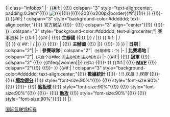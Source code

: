 <includeonly>{| class="infobox"
|-
{{#if:{{{logo|}}}|
{{!}} colspan="3" style="text-align:center; padding:0.3em"{{!}} [[File:{{{logo}}}{{#if:{{{size|}}}|{{!}}{{{size}}}|{{!}}200}}x200px|border{{#if:{{{caption|}}}|{{!}}{{{caption}}} }}]]
{{!}}-
}}
{{#if:{{{website|}}}|
! colspan="3" style="background-color:#dddddd; text-align:center;"{{!}} 官方網站
{{!}}-
{{!}} colspan="3" align="center"{{!}} <small>{{{website}}}</small>
{{!}}-
}}
! colspan="3" style="background-color:#dddddd; text-align:center;"| 賽事資料
|-
{{#if:{{{host|<noinclude>*</noinclude>}}}|
{{#if:{{{host2|}}}|
{{!}} '''主辦國'''
{{!}} {{{{{host|}}}|{{{host-flagvar|}}}}} / {{{{{host2|}}}|{{{host2-flagvar|}}}}} {{ #if: {{{host3|}}} | /<br> {{{{{host3|}}}|{{{host3-flagvar|}}}}} }} {{ #if: {{{host4|}}} | / {{{{{host4|}}}|{{{host4-flagvar|}}}}} }}
{{!}}-
|
{{!}} '''主辦國'''
{{!}} {{{{{host|}}}|{{{host-flagvar|}}}}}
{{!}}-
}}
}}
| '''日期'''
| colspan="2"| {{{dates}}}
|-
| '''參賽球隊'''
| colspan="2"| {{{teams}}}&nbsp;<small>(分屬總會：{{{federations}}}个)</small>
|-
| '''比賽場地'''
| colspan="2"| {{{venues}}}&nbsp;<small>(来自{{{cities}}}个{{#ifeq:{{{cities}}}|1|主办城市|主办城市}})</small>
|-
{{#if:{{{champions|}}}|
{{!}} '''冠軍'''
{{!}} colspan="2" {{!}} {{#ifeq:{{{gender}}}|women|'''{{bkw|{{{champions|}}}}}'''|'''{{bk|{{{champions|}}}}}'''}} <small>({{Ordinal|{{{title_number}}}}}冠军)</small>
{{!}}-
}}
{{#if:{{{mvp|}}}|
{{!}} '''[[最有價值球員|MVP]]'''
{{!}} colspan="2"{{!}} {{{mvp}}}
{{!}}-
}}
{{#if:{{{ppg_p|}}}|
! colspan="3" style="background-color:#dddddd; text-align:center;"{{!}} '''數據統計'''
{{!}}-
! !! ''球員'' !! ''球隊''
{{!}}- 
{{!}} '''[[場均得分]]'''
{{!}} style="font-size:90%"{{!}} {{{ppg_p}}}
{{!}} style="font-size:90%"{{!}} {{{ppg_t}}}
{{!}}-
{{!}} '''[[籃板球]]'''
{{!}} style="font-size:90%"{{!}} {{{rpg_p}}}
{{!}} style="font-size:90%"{{!}} {{{rpg_t}}}
{{!}}-
{{!}} '''[[助攻]]'''
{{!}} style="font-size:90%"{{!}} {{{apg_p}}}
{{!}} style="font-size:90%"{{!}} {{{apg_t}}}
}}
|}</includeonly><noinclude>
[[Category:篮球信息模板|国际篮联锦标赛]]</noinclude>

<noinclude></noinclude>